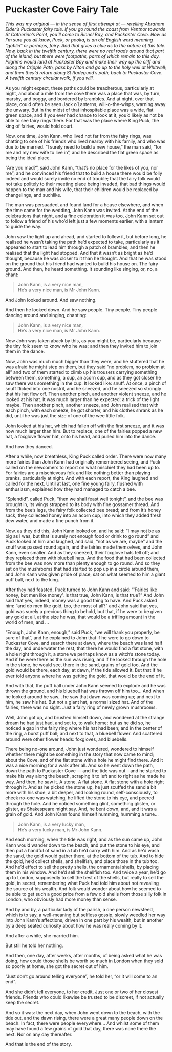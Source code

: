 # Puckaster Cove Fairy Tale

*This was my original — in the sense of first attempt at — retelling Abraham Elder's Puckaster fairy tale. If you go round the coast from Ventnor towards St Catherine's Point, you'll come to Binnel Bay, and Puckaster Cove. Now as I'm sure you all know, Puck, or pooka, is an old English word meaning "goblin" or perhaps, fairy. And that gives a clue as to the nature of this tale. Now, back in the twelfth century, there were no real roads around that part of the island, but there were footpaths, parts of which remain to this day. Pilgrims would land at Puckaster Bay and make their way up the cliff and along the Cripple Path, pass by Niton and go up to the holy well at Whitwell; and then they'd return along St Radegund's path, back to Puckaster Cove. A twelfth century circular walk, if you will.*

As you might expect, these paths could be treacherous, particularly at night, and about a mile from the cove there was a place that was, by turn, marshy, and boggy, and bordered by brambles. And at night, over that place, could often be seen Jack o'Lanterns, will-o-the-wisps, warning away the unwary. But in the midst of that inhospitable place was a wide, flat green space, and if you ever had chance to look at it, you'd likely as not be able to see fairy rings there. For that was the place where King Puck, the king of fairies, would hold court.

Now, one time, John Kann, who lived not far from the fairy rings, was chatting to one of his friends who lived nearby with his family, and who was due to be married. "I surely need to build a new house," the man said, "for me and my new wife to live in", and he described the flat green space as being the ideal place.

"Are you mad?", said John Kann, "that's no place for the likes of you, nor me"; and he convinced his friend that to build a house there would be folly indeed and would surely invite no end of trouble; that the fairy folk would not take politely to their meeting place being invaded, that bad things would happen to the man and his wife, that their children would be replaced by changelings, and suchlike.

The man was persuaded, and found land for a house elsewhere, and when the time came for the wedding, John Kann was invited. At the end of the celebrations that night, and a fine celebration it was too, John Kann set out to follow a friend of his who'd left just a few moments earlier, with a lantern to guide the way.

John saw the light up and ahead, and started to follow it, but before long, he realised he wasn't taking the path he'd expected to take, particularly as it appeared to start to lead him through a patch of brambles; and then he realised that the light had stopped. And that it wasn't as bright as he'd thought, because he was closer to it than he thought. And that he was stood on the ground that his friend had wanted to build his house on. The fairy ground. And then, he heard something. It sounding like singing, or, no, a chant:

> John Kann, is a very nice man,  
> He's a very nice man, is Mr John Kann.

And John looked around. And saw nothing.

And then he looked down. And he saw people. Tiny people. Tiny people dancing around and singing, chanting:

> John Kann, is a very nice man,  
> He's a very nice man, is Mr John Kann.

Now John was taken aback by this, as you might be, particularly because the tiny folk seem to know who he was; and then they invited him to join them in the dance.

Now, John was much much bigger than they were, and he stuttered that he was afraid he might step on them, but they said "no problem, no problem at all" and two of them started to climb up his trousers carrying something between them, something, a cup, an acorn cup, and as they got closer he saw there was something in the cup. It looked like: snuff. At once, a pinch of snuff flicked into one nostril, and he sneezed, and he sneezed so strongly that his hat flew off. Then another pinch, and another violent sneeze, and he looked at his hat. It was much larger than he expected: a trick of the light maybe. Then another pinch, another sneeze, and John realised that with each pinch, with each sneeze, he got shorter, and his clothes shrank as he did, until he was just the size of one of the wee little folk.

John looked at his hat, which had fallen off with the first sneeze, and it was now much larger than him. But to replace, one of the fairies popped a new hat, a foxglove flower hat, onto his head, and pulled him into the dance.

And how they danced.

After a while, now breathless, King Puck called order. There were now many more fairies than John Kann had originally remembered seeing, and Puck called on the newcomers to report on what mischief they had been up to. For fairies are a mischievous folk and like nothing better than playing pranks, particularly at night. And with each report, the King laughed and called for the next. Until at last, one fine young fairy, flushed with enthusiasm, explained how they had managed to catch a bee.

"Splendid", called Puck, "then we shall feast well tonight", and the bee was brought in, its wings strapped to its body with fine gossamer thread. And from the bee's legs, the fairy folk collected bee bread; and from it's honey sack, they collected honey into an acorn cup, into which they added fresh dew water, and made a fine punch from it.

Now, as they did this, John Kann looked on, and he said: "I may not be as big as I was, but that is surely not enough food or drink to go round" and Puck looked at him and laughed, and said, "not as we are, maybe" and the snuff was passed round again, and the fairies made themselves, and John Kann, even smaller. And as they sneezed, their foxglove hats fell off; and they replaced them with bluebell hats. And the food that had been collected from the bee was now more than plenty enough to go round. And so they sat on the mushrooms that had started to pop up in a circle around them, and John Kann was given pride of place, sat on what seemed to him a giant puff ball, next to the king.

After they had feasted, Puck turned to John Kann and said: "'Fairies like honey, but men like money'. Is that true, John Kann, is that true?" And John said that yes, indeed, money was a good thing to have. And Puck asked him: "and do men like gold, too, the most of all?" and John said that yes, gold was surely a precious thing to behold, but that, if he were to be given any gold at all, at the size he was, that would be a trifling amount in the world of men, and ...

"Enough, John Kann, enough," said Puck, "we will thank you properly, be sure of that", and he explained to John that if he were to go down to Puckaster Cove, and search there at dawn, where the beach was land half the day, and underwater the rest, that there he would find a flat stone, with a hole right through it, a stone we perhaps know as a witch's stone today. And if he were there as the sun was rising, and if he looked through the hole in the stone, he would see, there in the sand, grains of gold too. And the gold would be there, each day, at dawn, if the tide allowed it. But that if he ever told anyone where he was getting the gold, that would be the end of it.

And with that, the puff ball under John Kann seemed to explode and he was thrown the ground, and his bluebell hat was thrown off him too... And when he looked around he saw... he saw that dawn was coming up; and next to him, he saw his hat. But not a giant hat, a normal sized hat. And of the fairies, there was no sight. Just a fairy ring of newly grown mushrooms.

Well, John got up, and brushed himself down, and wondered at the strange dream he had just had, and set to, to walk home; but as he did so, he noticed a gap in the fairy ring where his hat had been; and in the center of the ring, a burst puff ball; and next to that, a bluebell flower. And scattered around were other flower heads: foxgloves, and bluebells.

There being no-one around, John just wondered, wondered to himself whether there might be something in the story that now came to mind; about the Cove, and of the flat stone with a hole he might find there. And it was a nice morning for a walk after all. And so he went down the path, down the path to Puckaster Cove — and the tide was out – and he started to make his way along the beach, scraping it to left and to right as he made he way. And then, he saw it. A stone. A flat stone. A flat stone with a hole right through it. And as he picked the stone up, he just scuffed the sand a bit more with his shoe, a bit deeper, and looking round, self-consciously, to check no-one was watching, he lifted the stone to his eye, and peered through the hole. And he noticed something glint, something glisten, or glister, as Shakespeare might say. And, he bent down, and, and it was a grain of gold. And John Kann found himself humming, humming a tune...

> John Kann, is a very lucky man,  
> He's a very lucky man, is Mr John Kann.

And each morning, when the tide was right, and as the sun came up, John Kann would wander down to the beach, and put the stone to his eye, and then put a handful of sand in a tub he'd carry with him. And as he'd wash the sand, the gold would gather there, at the bottom of the tub. And to hide the gold, he'd collect shells, and shellfish, and place those in the tub too. And he'd effect to sell the pretty shells, the ornamental shells, by placing them in his window. And he'd sell the shellfish too. And twice a year, he'd go up to London, supposedly to sell the best of the shells, but really to sell the gold, in secret, remembering what Puck had told him about not revealing the source of his wealth. And folk would wonder about how he seemed to be able to get such a good price from a few old shells from those silly folk in London, who obviously had more money than sense.

And by and by, a particular lady of the parish, a one person newsfeed, which is to say, a well-meaning but selfless gossip, slowly weedled her way into John Kann's affections, driven in one part by his wealth, but in another by a deep seated curiosity about how he was really coming by it.

And after a while, she married him.

But still he told her nothing.

And then, one day, after weeks, after months, of being asked what he was doing, how could those shells be worth so much in London when they sold so poorly at home, she got the secret out of him.

"Just don't go around telling everyone", he told her, "or it will come to an end".

And she didn't tell everyone, to her credit. Just one or two of her closest friends. Friends who could likewise be trusted to be discreet, if not actually keep the secret.

And so it was: the next day, when John went down to the beach, with the tide out, and the dawn rising, there were a great many people down on the beach. In fact, there were people everywhere... And whilst some of them may have found a few grains of gold that day, there was none there the next. Nor on any day thereafter.

And that is the end of the story.
